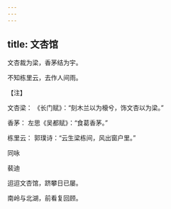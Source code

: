 ```yaml
---
---
---
```

title: 文杏馆
---




文杏裁为梁，香茅结为宇。

不知栋里云，去作人间雨。

【注】

文杏梁： 《长门赋》：“刻木兰以为榱兮，饰文杏以为梁。”

香茅： 左思《吴都赋》：“食葛香茅。”

栋里云： 郭璞诗：“云生梁栋间，风出窗户里。”





同咏


裴迪

迢迢文杏馆，跻攀日已屡。

南岭与北湖，前看复回顾。